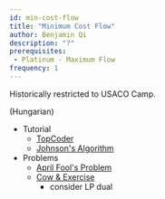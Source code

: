 ```yaml
---
id: min-cost-flow
title: "Minimum Cost Flow"
author: Benjamin Qi
description: "?"
prerequisites:
 - Platinum - Maximum Flow
frequency: 1
---
```


<Info title="Pro Tip">
Historically restricted to USACO Camp.
</Info>

(Hungarian)

* Tutorial
  * [TopCoder](https://www.topcoder.com/community/data-science/data-science-tutorials/minimum-cost-flow-part-two-algorithms/)
  * [Johnson's Algorithm](https://en.wikipedia.org/wiki/Johnson%27s_algorithm)
* Problems
  * [April Fool's Problem](http://codeforces.com/contest/802/problem/N)
  * [Cow & Exercise](https://codeforces.com/contest/1307/problem/G)
  	* consider LP dual
